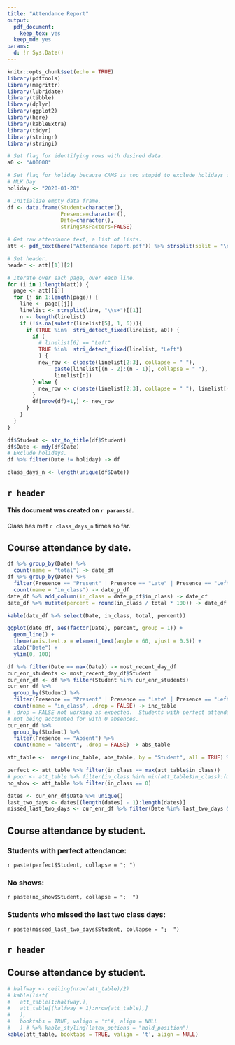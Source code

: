 ```yaml
---
title: "Attendance Report"
output:
  pdf_document: 
    keep_tex: yes
  keep_md: yes
params:
  d: !r Sys.Date()
---
```


```r
knitr::opts_chunk$set(echo = TRUE)
library(pdftools)
library(magrittr)
library(lubridate)
library(tibble)
library(dplyr)
library(ggplot2)
library(here)
library(kableExtra)
library(tidyr)
library(stringr)
library(stringi)

# Set flag for identifying rows with desired data.
a0 <- "A00000"

# Set flag for holiday because CAMS is too stupid to exclude holidays from reports.
# MLK Day
holiday <- "2020-01-20"

# Initialize empty data frame.
df <- data.frame(Student=character(), 
                 Presence=character(), 
                 Date=character(), 
                 stringsAsFactors=FALSE) 

# Get raw attendance text, a list of lists.
att <- pdf_text(here("Attendance Report.pdf")) %>% strsplit(split = "\n")

# Set header.
header <- att[[1]][2]

# Iterate over each page, over each line.
for (i in 1:length(att)) {
  page <- att[[i]]
  for (j in 1:length(page)) {
    line <- page[[j]]
    linelist <- strsplit(line, "\\s+")[[1]]
    n <- length(linelist)
    if (!is.na(substr(linelist[5], 1, 6))){
      if (TRUE %in%  stri_detect_fixed(linelist, a0)) {
        if (
          # linelist[6] == "Left"
          TRUE %in%  stri_detect_fixed(linelist, "Left")
          ) {
          new_row <- c(paste(linelist[2:3], collapse = " "),
               paste(linelist[(n - 2):(n - 1)], collapse = " "),
               linelist[n])
        } else {
          new_row <- c(paste(linelist[2:3], collapse = " "), linelist[(n - 1):(n)])
        }
        df[nrow(df)+1,] <- new_row
      }
    }
  }
}

df$Student <- str_to_title(df$Student)
df$Date <- mdy(df$Date)
# Exclude holidays.
df %>% filter(Date != holiday) -> df

class_days_n <- length(unique(df$Date))
```

## `r header`

#### This document was created on `r params$d`.

Class has met `r class_days_n` times so far. 

## Course attendance by date.

```r
df %>% group_by(Date) %>% 
  count(name = "total") -> date_df
df %>% group_by(Date) %>% 
  filter(Presence == "Present" | Presence == "Late" | Presence == "Left Early") %>% 
  count(name = "in_class") -> date_p_df
date_df %>% add_column(in_class = date_p_df$in_class) -> date_df
date_df %>% mutate(percent = round(in_class / total * 100)) -> date_df

kable(date_df %>% select(Date, in_class, total, percent))

ggplot(date_df, aes(factor(Date), percent, group = 1)) +
  geom_line() +
  theme(axis.text.x = element_text(angle = 60, vjust = 0.5)) +
  xlab("Date") +
  ylim(0, 100)
```


```r
df %>% filter(Date == max(Date)) -> most_recent_day_df
cur_enr_students <- most_recent_day_df$Student
cur_enr_df <- df %>% filter(Student %in% cur_enr_students)
cur_enr_df %>% 
  group_by(Student) %>% 
  filter(Presence == "Present" | Presence == "Late" | Presence == "Left Early") %>% 
  count(name = "in_class", .drop = FALSE) -> inc_table
# .drop = FALSE not working as expected.  Students with perfect attendance
# not being accounted for with 0 absences.
cur_enr_df %>%
  group_by(Student) %>%
  filter(Presence == "Absent") %>%
  count(name = "absent", .drop = FALSE) -> abs_table

att_table <-  merge(inc_table, abs_table, by = "Student", all = TRUE) %>% replace_na(replace = list(in_class = 0, absent = 0))

perfect <- att_table %>% filter(in_class == max(att_table$in_class))
# poor <- att_table %>% filter(in_class %in% min(att_table$in_class):(min(att_table$in_class) + 2))
no_show <- att_table %>% filter(in_class == 0)

dates <- cur_enr_df$Date %>% unique()
last_two_days <- dates[(length(dates) - 1):length(dates)]
missed_last_two_days <- cur_enr_df %>% filter(Date %in% last_two_days & Presence == "Absent") %>% group_by(Student) %>% count() %>% filter(n == 2) # %>% select(Student)
```

## Course attendance by student.

### Students with perfect attendance:

`r paste(perfect$Student, collapse = "; ")`

### No shows:

`r paste(no_show$Student, collapse = ";  ")`

### Students who missed the last two class days:

`r paste(missed_last_two_days$Student, collapse = ";  ")`

<!-- \pagebreak -->

## `r header`

## Course attendance by student.


```r
# halfway <- ceiling(nrow(att_table)/2)
# kable(list(
#   att_table[1:halfway,],
#   att_table[(halfway + 1):nrow(att_table),]
#   ),
#   booktabs = TRUE, valign = 't'#, align = NULL
#   ) # %>% kable_styling(latex_options = "hold_position")
kable(att_table, booktabs = TRUE, valign = 't', align = NULL)
```
